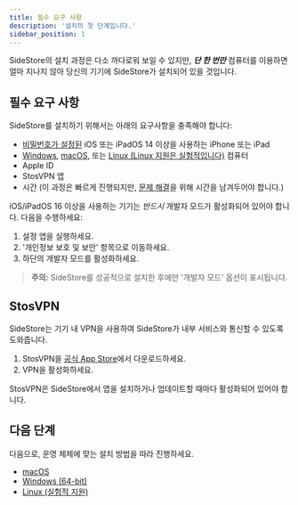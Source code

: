 ```yaml
---
title: 필수 요구 사항
description: '설치의 첫 단계입니다.'
sidebar_position: 1
---
```


SideStore의 설치 과정은 다소 까다로워 보일 수 있지만, ***단 한 번만*** 컴퓨터를 이용하면 얼마 지나지 않아 당신의 기기에 SideStore가 설치되어 있을 것입니다.  

## 필수 요구 사항

SideStore를 설치하기 위해서는 아래의 요구사항을 충족해야 합니다:
- [비밀번호가 설정된](https://support.apple.com/ko-kr/119586) iOS 또는 iPadOS 14 이상을 사용하는 iPhone 또는 iPad
- [Windows](installation/windows.mdx), [macOS](installation/mac.mdx), 또는 [Linux (Linux 지원은 실험적입니다)](installation/linux.mdx) 컴퓨터
- Apple ID
- StosVPN 앱
- 시간 (이 과정은 빠르게 진행되지만, [문제 해결](/docs/troubleshooting/)을 위해 시간을 남겨두어야 합니다.)

iOS/iPadOS 16 이상을 사용하는 기기는 *반드시* 개발자 모드가 활성화되어 있어야 합니다. 다음을 수행하세요:
1. 설정 앱을 실행하세요.
2. '개인정보 보호 및 보안' 항목으로 이동하세요.
3. 하단의 개발자 모드를 활성화하세요.

> **주의:** SideStore를 성공적으로 설치한 후에만 '개발자 모드' 옵션이 표시됩니다.

## StosVPN

SideStore는 기기 내 VPN을 사용하여 SideStore가 내부 서비스와 통신할 수 있도록 도와줍니다.

1. StosVPN을 [공식 App Store](https://apps.apple.com/kr/app/stosvpn/id6744003051)에서 다운로드하세요.
2. VPN을 활성화하세요.

StosVPN은 SideStore에서 앱을 설치하거나 업데이트할 때마다 활성화되어 있어야 합니다.

## 다음 단계

다음으로, 운영 체제에 맞는 설치 방법을 따라 진행하세요.
- [macOS](mac)
- [Windows (64-bit)](windows)
- [Linux (실험적 지원)](linux)
